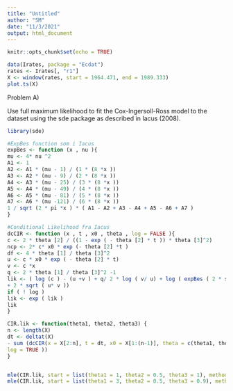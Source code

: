 ```yaml
---
title: "Untitled"
author: "SM"
date: "11/3/2021"
output: html_document
---
```


```r
knitr::opts_chunk$set(echo = TRUE)
```

```r
data(Irates, package = "Ecdat")
rates <- Irates[, "r1"]
X <- window(rates, start = 1964.471, end = 1989.333)
plot.ts(X)
```

Problem A) 

Use full maximum likelihood to fit the Cox-Ingersoll-Ross model to the dataset using the sde package as
described in Iacus (2008).


```r
library(sde)

#ExpBes function som i Iacus
expBes <- function (x , nu ){
mu <- 4* nu ^2
A1 <- 1
A2 <- A1 * (mu - 1) / (1 * (8 *x ))
A3 <- A2 * (mu - 9) / (2 * (8 *x ))
A4 <- A3 * (mu - 25) / (3 * (8 *x ))
A5 <- A4 * (mu - 49) / (4 * (8 *x ))
A6 <- A5 * (mu - 81) / (5 * (8 *x ))
A7 <- A6 * (mu -121) / (6 * (8 *x ))
1 / sqrt (2 * pi *x ) * ( A1 - A2 + A3 - A4 + A5 - A6 + A7 )
}

#Conditional Likelihood fra Iacus
dcCIR <- function (x , t , x0 , theta , log = FALSE ){
c <- 2 * theta [2] / ((1 - exp ( - theta [2] * t )) * theta [3]^2)
ncp <- 2* c* x0 * exp (- theta [2] *t )
df <- 4 * theta [1] / theta [3]^2
u <- c * x0 * exp ( - theta [2] * t)
v <- c *x
q <- 2 * theta [1] / theta [3]^2 -1
lik <- ( log (c ) - (u +v ) + q/ 2 * log ( v/ u) + log ( expBes ( 2 * sqrt ( u* v) , q ))
+ 2 * sqrt ( u* v ))
if ( ! log )
lik <- exp ( lik )
lik
}

CIR.lik <- function(theta1, theta2, theta3) {
n <- length(X)
dt <- deltat(X)
- sum (dcCIR(x = X[2:n], t = dt, x0 = X[1:(n-1)], theta = c(theta1, theta2, theta3),
log = TRUE ))
}


mle(CIR.lik, start = list(theta1 = 1, theta2 = 0.5, theta3 = 1), method = "L-BFGS-B", lower = c(-Inf,0,0))
mle(CIR.lik, start = list(theta1 = 3, theta2 = 0.5, theta3 = 0.9), method = "L-BFGS-B", lower = c(-Inf,0,0))

```

